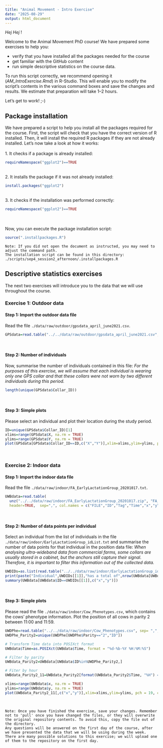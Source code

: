 ```yaml
---
title: "Animal Movement - Intro Exercise"
date: "2025-08-29"
output: html_document
---
```


*Hej Hej* !

Welcome to the Animal Movement PhD course! We have prepared some exercises to help you:

-   verify that you have installed all the packages needed for the course\
-   get familiar with the GitHub content\
-   run simple descriptive statistics on the course data.

To run this script correctly, we recommend opening it (*AM_IntroExercise.Rmd*) in R-Studio. This will enable you to modify the script's contents in the various command boxes and save the changes and results. We estimate that preparation will take 1--2 hours.

Let's get to work! ;-)

## Package installation

We have prepared a script to help you install all the packages required for the course. First, the script will check that you have the correct version of R installed. Then, it will install the required R packages if they are not already installed. Let's now take a look at how it works:\
\
1. It checks if a package is already installed:

```r
requireNamespace("ggplot2")==TRUE
```

\
2. It installs the package if it was not already installed:

```r
install.packages("ggplot2")
```

\
3. It checks if the installation was performed correctly:

```r
requireNamespace("ggplot2")==TRUE
```

\
\
Now, you can execute the package installation script:

```r
source(".installpackages.R")
```

```         
Note: If you did not open the document as instructed, you may need to adjust the command path.
The installation script can be found in this directory: ./scripts/sep4_session2_afternoon/.installpackages.R 
```

## Descriptive statistics exercises

The next two exercises will introduce you to the data that we will use throughout the course.

### Exercise 1: Outdoor data

#### Step 1: Import the outdoor data file

Read the file `./data/raw/outdoor/gpsdata_april_june2021.csv`.

```r
GPSdata=read.table("../../data/raw/outdoor/gpsdata_april_june2021.csv", sep=",", header = T)
```

\

#### Step 2: Number of individuals

Now, summarise the number of individuals contained in this file: *For the purposes of this exercise, we will assume that each individual is wearing only one GPS collar and that these collars were not worn by two different individuals during this period.*

```r
length(unique(GPSdata$Collar_ID))
```

\

#### Step 3: Simple plots

Please select an individual and plot their location during the study period.

```r
ID=unique(GPSdata$Collar_ID)[1]
xlims=range(GPSdata$X, na.rm = TRUE)
ylims=range(GPSdata$Y, na.rm = TRUE)
plot(GPSdata[GPSdata$Collar_ID==ID,c("X","Y")],xlim=xlims,ylim=ylims, pch = 19, col = "blue")
```

\

### Exercise 2: Indoor data

#### Step 1: Import the indoor data file

Read the file `./data/raw/indoor/FA_EarlyLactationGroup_20201017.txt`.
```r
UWBdata=read.table(
  unz("../../data/raw/indoor/FA_EarlyLactationGroup_20201017.zip", "FA_EarlyLactationGroup_20201017.txt"), 
  header=TRUE,  sep=",", col.names = c("FILE","ID","Tag","Time","x","y","z"))
```

\

#### Step 2: Number of data points per individual

Select an individual from the list of individuals in the file `./data/raw/indoor/EarlyLactationGroup_idList.txt` and summarise the number of data points for that individual in the position data file: *When analysing ultra-wideband data from commercial farms, some collars are usually stored in a cabinet, but the anchors still capture their signal. Therefore, it is important to filter this information out of the collected data.*

```r
UWDIDs=as.list(read.table("../../data/raw/indoor/EarlyLactationGroup_idList.txt", sep= ",", header = F))
print(paste("Individual",UWDIDs[[1]],"has a total of",nrow(UWBdata[UWBdata$ID==UWDIDs[[1]],]),"positions recorded on 17 October 2020. See the summary of the axis below:"))
summary(UWBdata[UWBdata$ID==UWDIDs[[1]],c("x","y")])
```

\

#### Step 3: Simple plots

Please read the file `./data/raw/indoor/Cow_Phenotypes.csv`, which contains the cows' phenotype information. Plot the position of all cows in parity 2 between 11:00 and 11:59.

```r
UWDPhe=read.table("../../data/raw/indoor/Cow_Phenotypes.csv", sep= ",", header = T)
UWDPhe_Parity2=unique(UWDPhe[UWDPhe$Parity=="2","ID"])

# Transform Time data into POSIXct format
UWBdata$Time=as.POSIXct(UWBdata$Time, format = "%d-%b-%Y %H:%M:%S")

# Filter by parity 
UWBdata_Parity2=UWBdata[UWBdata$ID%in%UWDPhe_Parity2,]

# Fiter by hour
UWBdata_Parity2_11=UWBdata_Parity2[format(UWBdata_Parity2$Time, "%H") == "11", ]

xlims=range(UWBdata$x, na.rm = TRUE)
ylims=range(UWBdata$y, na.rm = TRUE)
plot(UWBdata_Parity2_11[,c("x","y")],xlim=xlims,ylim=ylims, pch = 19, col = "darkgreen")
```

\


```         
Note: Once you have finished the exercise, save your changes. Remember not to 'pull' once you have changed the files, or they will overwrite the original repository contents. To avoid this, copy the file out of the directory.
Any questions will be answered on the first day of the course, after we have presented the data that we will be using during the week. There are many possible solutions to this exercise; we will upload one of them to the repository on the first day. 
```
